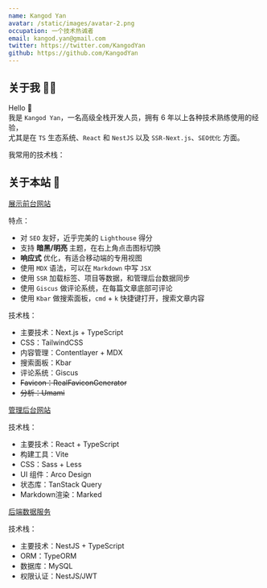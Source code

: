 ```yaml
---
name: Kangod Yan
avatar: /static/images/avatar-2.png
occupation: 一个技术热诚者
email: kangod.yan@gmail.com
twitter: https://twitter.com/KangodYan
github: https://github.com/KangodYan
---
```



## 关于我 👨‍💻

Hello <span className="wave">👋</span>  
我是 `Kangod Yan`，一名高级全栈开发人员，拥有 6 年以上各种技术熟练使用的经验，<br/>
尤其是在 `TS` 生态系统、`React` 和 `NestJS` 以及 `SSR-Next.js`、`SEO优化` 方面。

我常用的技术栈：

<FamiliarTechStack />

## 关于本站 🌊

<a href="https://kangod.top" target="_blank" rel="noopener noreferrer">
  展示前台网站
</a>

特点：

- 对 `SEO` 友好，近乎完美的 `Lighthouse` 得分
- 支持 **暗黑/明亮** 主题，在右上角点击图标切换
- **响应式** 优化，有适合移动端的专用视图
- 使用 `MDX` 语法，可以在 `Markdown` 中写 `JSX`
- 使用 `SSR` 加载标签、项目等数据，和管理后台数据同步
- 使用 `Giscus` 做评论系统，在每篇文章底部可评论
- 使用 `Kbar` 做搜索面板，`cmd` + `k` 快捷键打开，搜索文章内容

技术栈：

- 主要技术：Next.js + TypeScript
- CSS：TailwindCSS
- 内容管理：Contentlayer + MDX
- 搜索面板：Kbar
- 评论系统：Giscus
- ~~Favicon：RealFaviconGenerator~~
- ~~分析：Umami~~

<a href="https://admin.kangod.top" target="_blank" rel="noopener noreferrer">
  管理后台网站
</a>

技术栈：

- 主要技术：React + TypeScript
- 构建工具：Vite
- CSS：Sass + Less
- UI 组件：Arco Design
- 状态库：TanStack Query
- Markdown渲染：Marked

<a href="https://github.com/KangodYan/blog-api-nestjs" target="_blank" rel="noopener noreferrer">
  后端数据服务
</a>

技术栈：

- 主要技术：NestJS + TypeScript
- ORM：TypeORM
- 数据库：MySQL
- 权限认证：NestJS/JWT
